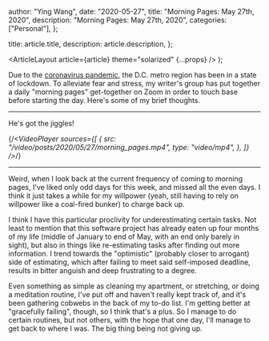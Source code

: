 
  author: "Ying Wang",
  date: "2020-05-27",
  title: "Morning Pages: May 27th, 2020",
  description: "Morning Pages: May 27th, 2020",
  categories: ["Personal"],
};

  title: article.title,
  description: article.description,
};

  <ArticleLayout article={article} theme="solarized" {...props} />
);

Due to the [coronavirus
pandemic](https://en.wikipedia.org/wiki/2019-20_coronavirus_pandemic), the D.C.
metro region has been in a state of lockdown. To alleviate fear and stress, my
writer's group has put together a daily "morning pages" get-together on Zoom in
order to touch base before starting the day. Here's some of my brief thoughts.

---

He's got the jiggles!

{/*<VideoPlayer
  sources={[
    {
      src: "/video/posts/2020/05/27/morning_pages.mp4",
      type: "video/mp4",
    },
  ]}
/>*/}

---

Weird, when I look back at the current frequency of coming to morning pages,
I've liked only odd days for this week, and missed all the even days. I think it
just takes a while for my willpower (yeah, still having to rely on willpower
like a coal-fired bunker) to charge back up.

I think I have this particular proclivity for underestimating certain tasks. Not
least to mention that this software project has already eaten up four months of
my life (middle of January to end of May, with an end only barely in sight), but
also in things like re-estimating tasks after finding out more information. I
trend towards the "optimistic" (probably closer to arrogant) side of estimating,
which after failing to meet said self-imposed deadline, results in bitter
anguish and deep frustrating to a degree.

Even something as simple as cleaning my apartment, or stretching, or doing a
meditation routine, I've put off and haven't really kept track of, and it's been
gathering cobwebs in the back of my to-do list. I'm getting better at
"gracefully failing", though, so I think that's a plus. So I manage to do
certain routines, but not others, with the hope that one day, I'll manage to get
back to where I was. The big thing being not giving up.

